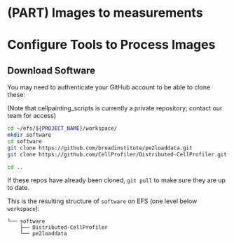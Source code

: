# (PART) Images to measurements  {-}

# Configure Tools to Process Images

## Download Software

You may need to authenticate your GitHub account to be able to clone these:

(Note that cellpainting_scripts is currently a private repository; contact our team for access)

```sh
cd ~/efs/${PROJECT_NAME}/workspace/
mkdir software
cd software
git clone https://github.com/broadinstitute/pe2loaddata.git
git clone https://github.com/CellProfiler/Distributed-CellProfiler.git

cd ..
```

If these repos have already been cloned, `git pull` to make sure they are up to date.

This is the resulting structure of `software` on EFS (one level below `workspace`):
```
└── software
    ├── Distributed-CellProfiler
    └── pe2loaddata
```

